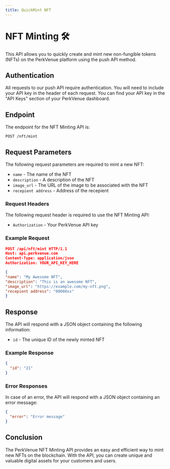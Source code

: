 ```yaml
---
title: QuickMint NFT
---
```


# NFT Minting 🛠️

This API allows you to quickly create and mint new non-fungible tokens (NFTs) on the PerkVenue platform using the push API method.

## Authentication

All requests to our push API require authentication. You will need to include your API key in the header of each request. You can find your API key in the "API Keys" section of your PerkVenue dashboard.

## Endpoint

The endpoint for the NFT Minting API is:

`POST /nft/mint`

## Request Parameters

The following request parameters are required to mint a new NFT:

- `name` - The name of the NFT
- `description` - A description of the NFT
- `image_url` - The URL of the image to be associated with the NFT
- `recepient address` - Address of the recepient

### Request Headers

The following request header is required to use the NFT Minting API:

- `Authorization` - Your PerkVenue API key

### Example Request

```json
POST /api/nft/mint HTTP/1.1
Host: api.perkvenue.com
Content-Type: application/json
Authorization: YOUR_API_KEY_HERE

{
"name": "My Awesome NFT",
"description": "This is an awesome NFT",
"image_url": "https://example.com/my-nft.png",
"recepient address": "00000xx"
}

```

## Response

The API will respond with a JSON object containing the following information:

- `id` - The unique ID of the newly minted NFT

### Example Response

```json
{
  "id": "21"
}
```

### Error Responses

In case of an error, the API will respond with a JSON object containing an error message:

```json
{
  "error": "Error message"
}
```

## Conclusion

The PerkVenue NFT Minting API provides an easy and efficient way to mint new NFTs on the blockchain. With the API, you can create unique and valuable digital assets for your customers and users.
